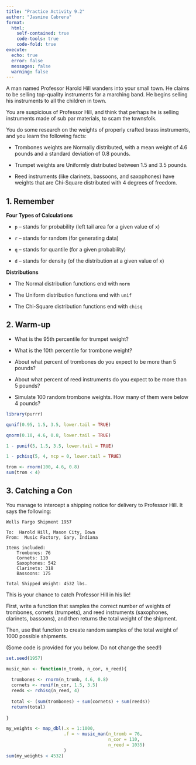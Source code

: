 ```yaml
---
title: "Practice Activity 9.2"
author: "Jasmine Cabrera"
format:
  html:
    self-contained: true
    code-tools: true
    code-fold: true
execute:
  echo: true
  error: false
  messages: false
  warning: false
---
```


A man named Professor Harold Hill wanders into your small town. He claims to be selling top-quality instruments for a marching band. He begins selling his instruments to all the children in town.

You are suspicious of Professor Hill, and think that perhaps he is selling instruments made of sub par materials, to scam the townsfolk.

You do some research on the weights of properly crafted brass instruments, and you learn the following facts:

-   Trombones weights are Normally distributed, with a mean weight of 4.6 pounds and a standard deviation of 0.8 pounds.

-   Trumpet weights are Uniformly distributed between 1.5 and 3.5 pounds.

-   Reed instruments (like clarinets, bassoons, and saxophones) have weights that are Chi-Square distributed with 4 degrees of freedom.

## 1. Remember

**Four Types of Calculations**

-   `p` -- stands for probability (left tail area for a given value of x)

-   `r` -- stands for random (for generating data)

-   `q` -- stands for quantile (for a given probability)

-   `d` -- stands for density (of the distribution at a given value of x)

**Distributions**

-   The Normal distribution functions end with `norm`

-   The Uniform distribution functions end with `unif`

-   The Chi-Square distribution functions end with `chisq`

## 2. Warm-up

-   What is the 95th percentile for trumpet weight?

-   What is the 10th percentile for trombone weight?

-   About what percent of trombones do you expect to be more than 5 pounds?

-   About what percent of reed instruments do you expect to be more than 5 pounds?

-   Simulate 100 random trombone weights. How many of them were below 4 pounds?

```r
library(purrr)

qunif(0.95, 1.5, 3.5, lower.tail = TRUE)

qnorm(0.10, 4.6, 0.8, lower.tail = TRUE)

1 - punif(5, 1.5, 3.5, lower.tail = TRUE)

1 - pchisq(5, 4, ncp = 0, lower.tail = TRUE)

trom <- rnorm(100, 4.6, 0.8)
sum(trom < 4) 
```

## 3. Catching a Con

You manage to intercept a shipping notice for delivery to Professor Hill. It says the following:

    Wells Fargo Shipment 1957

    To:  Harold Hill, Mason City, Iowa
    From:  Music Factory, Gary, Indiana

    Items included:
        Trombones: 76
        Cornets: 110
        Saxophones: 542
        Clarinets: 318
        Bassoons: 175
        
    Total Shipped Weight: 4532 lbs.

This is your chance to catch Professor Hill in his lie!

First, write a function that samples the correct number of weights of trombones, cornets (trumpets), and reed instruments (saxophones, clarinets, bassoons), and then returns the total weight of the shipment.

Then, use that function to create random samples of the total weight of 1000 possible shipments.

(Some code is provided for you below. Do not change the seed!)

```r
set.seed(1957)

music_man <- function(n_tromb, n_cor, n_reed){
  
  trombones <- rnorm(n_tromb, 4.6, 0.8)
  cornets <- runif(n_cor, 1.5, 3.5)
  reeds <- rchisq(n_reed, 4)
  
  total <- (sum(trombones) + sum(cornets) + sum(reeds))
  return(total)
  
}

my_weights <- map_dbl(.x = 1:1000, 
                      .f = ~ music_man(n_tromb = 76, 
                                       n_cor = 110,
                                       n_reed = 1035)
                      ) 
sum(my_weights < 4532)
```
